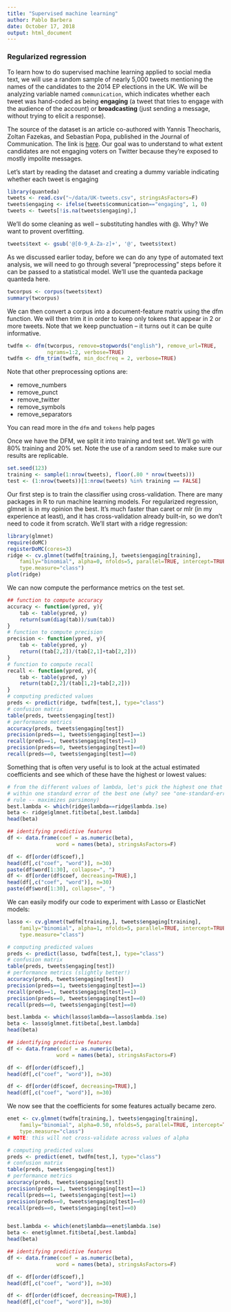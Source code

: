 ```yaml
---
title: "Supervised machine learning"
author: Pablo Barbera
date: October 17, 2018
output: html_document
---
```


### Regularized regression

To learn how to do supervised machine learning applied to social media text, we will use a random sample of nearly 5,000 tweets mentioning the names of the candidates to the 2014 EP elections in the UK. We will be analyzing variable named `communication`, which indicates whether each tweet was hand-coded as being __engaging__ (a tweet that tries to engage with the audience of the account) or __broadcasting__ (just sending a message, without trying to elicit a response).

The source of the dataset is an article co-authored with Yannis Theocharis, Zoltan Fazekas, and Sebastian Popa, published in the Journal of Communication. The link is [here](http://onlinelibrary.wiley.com/doi/10.1111/jcom.12259/abstract). Our goal was to understand to what extent candidates are not engaging voters on Twitter because they're exposed to mostly impolite messages.

Let's start by reading the dataset and creating a dummy variable indicating whether each tweet is engaging

```r
library(quanteda)
tweets <- read.csv("~/data/UK-tweets.csv", stringsAsFactors=F)
tweets$engaging <- ifelse(tweets$communication=="engaging", 1, 0)
tweets <- tweets[!is.na(tweets$engaging),]
```

We'll do some cleaning as well -- substituting handles with @. Why? We want to provent overfitting.

```r
tweets$text <- gsub('@[0-9_A-Za-z]+', '@', tweets$text)
```

As we discussed earlier today, before we can do any type of automated text analysis, we will need to go through several "preprocessing" steps before it can be passed to a statistical model. We'll use the quanteda package quanteda here.

```r
twcorpus <- corpus(tweets$text)
summary(twcorpus)
```

We can then convert a corpus into a document-feature matrix using the dfm function. We will then trim it in order to keep only tokens that appear in 2 or more tweets. Note that we keep punctuation -- it turns out it can be quite informative.


```r
twdfm <- dfm(twcorpus, remove=stopwords("english"), remove_url=TRUE, 
             ngrams=1:2, verbose=TRUE)
twdfm <- dfm_trim(twdfm, min_docfreq = 2, verbose=TRUE)
```

Note that other preprocessing options are:

- remove_numbers
- remove_punct
- remove_twitter
- remove_symbols
- remove_separators

You can read more in the `dfm` and `tokens` help pages

Once we have the DFM, we split it into training and test set. We'll go with 80% training and 20% set. Note the use of a random seed to make sure our results are replicable.

```r
set.seed(123)
training <- sample(1:nrow(tweets), floor(.80 * nrow(tweets)))
test <- (1:nrow(tweets))[1:nrow(tweets) %in% training == FALSE]
```

Our first step is to train the classifier using cross-validation. There are many packages in R to run machine learning models. For regularized regression, glmnet is in my opinion the best. It's much faster than caret or mlr (in my experience at least), and it has cross-validation already built-in, so we don't need to code it from scratch. We'll start with a ridge regression:

```r
library(glmnet)
require(doMC)
registerDoMC(cores=3)
ridge <- cv.glmnet(twdfm[training,], tweets$engaging[training], 
	family="binomial", alpha=0, nfolds=5, parallel=TRUE, intercept=TRUE,
	type.measure="class")
plot(ridge)
```

We can now compute the performance metrics on the test set.
```r
## function to compute accuracy
accuracy <- function(ypred, y){
	tab <- table(ypred, y)
	return(sum(diag(tab))/sum(tab))
}
# function to compute precision
precision <- function(ypred, y){
	tab <- table(ypred, y)
	return((tab[2,2])/(tab[2,1]+tab[2,2]))
}
# function to compute recall
recall <- function(ypred, y){
	tab <- table(ypred, y)
	return(tab[2,2]/(tab[1,2]+tab[2,2]))
}
# computing predicted values
preds <- predict(ridge, twdfm[test,], type="class")
# confusion matrix
table(preds, tweets$engaging[test])
# performance metrics
accuracy(preds, tweets$engaging[test])
precision(preds==1, tweets$engaging[test]==1)
recall(preds==1, tweets$engaging[test]==1)
precision(preds==0, tweets$engaging[test]==0)
recall(preds==0, tweets$engaging[test]==0)
```

Something that is often very useful is to look at the actual estimated coefficients and see which of these have the highest or lowest values:

```r
# from the different values of lambda, let's pick the highest one that is
# within one standard error of the best one (why? see "one-standard-error"
# rule -- maximizes parsimony)
best.lambda <- which(ridge$lambda==ridge$lambda.1se)
beta <- ridge$glmnet.fit$beta[,best.lambda]
head(beta)

## identifying predictive features
df <- data.frame(coef = as.numeric(beta),
				word = names(beta), stringsAsFactors=F)

df <- df[order(df$coef),]
head(df[,c("coef", "word")], n=30)
paste(df$word[1:30], collapse=", ")
df <- df[order(df$coef, decreasing=TRUE),]
head(df[,c("coef", "word")], n=30)
paste(df$word[1:30], collapse=", ")
```

We can easily modify our code to experiment with Lasso or ElasticNet models:

```r
lasso <- cv.glmnet(twdfm[training,], tweets$engaging[training], 
	family="binomial", alpha=1, nfolds=5, parallel=TRUE, intercept=TRUE,
	type.measure="class")

```

```r
# computing predicted values
preds <- predict(lasso, twdfm[test,], type="class")
# confusion matrix
table(preds, tweets$engaging[test])
# performance metrics (slightly better!)
accuracy(preds, tweets$engaging[test])
precision(preds==1, tweets$engaging[test]==1)
recall(preds==1, tweets$engaging[test]==1)
precision(preds==0, tweets$engaging[test]==0)
recall(preds==0, tweets$engaging[test]==0)

```

```r
best.lambda <- which(lasso$lambda==lasso$lambda.1se)
beta <- lasso$glmnet.fit$beta[,best.lambda]
head(beta)

## identifying predictive features
df <- data.frame(coef = as.numeric(beta),
				word = names(beta), stringsAsFactors=F)

df <- df[order(df$coef),]
head(df[,c("coef", "word")], n=30)

df <- df[order(df$coef, decreasing=TRUE),]
head(df[,c("coef", "word")], n=30)
```

We now see that the coefficients for some features actually became zero.

```r
enet <- cv.glmnet(twdfm[training,], tweets$engaging[training], 
	family="binomial", alpha=0.50, nfolds=5, parallel=TRUE, intercept=TRUE,
	type.measure="class")
# NOTE: this will not cross-validate across values of alpha

# computing predicted values
preds <- predict(enet, twdfm[test,], type="class")
# confusion matrix
table(preds, tweets$engaging[test])
# performance metrics
accuracy(preds, tweets$engaging[test])
precision(preds==1, tweets$engaging[test]==1)
recall(preds==1, tweets$engaging[test]==1)
precision(preds==0, tweets$engaging[test]==0)
recall(preds==0, tweets$engaging[test]==0)


best.lambda <- which(enet$lambda==enet$lambda.1se)
beta <- enet$glmnet.fit$beta[,best.lambda]
head(beta)

## identifying predictive features
df <- data.frame(coef = as.numeric(beta),
				word = names(beta), stringsAsFactors=F)

df <- df[order(df$coef),]
head(df[,c("coef", "word")], n=30)

df <- df[order(df$coef, decreasing=TRUE),]
head(df[,c("coef", "word")], n=30)

```

